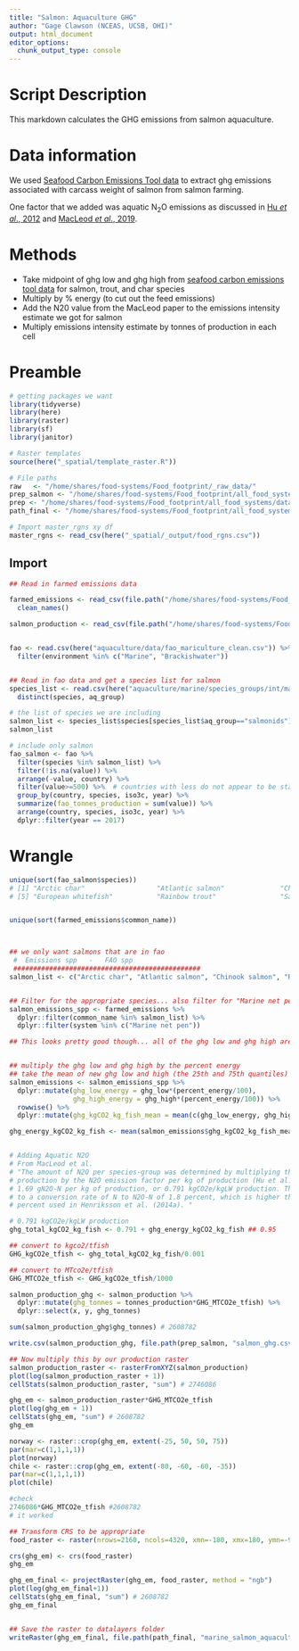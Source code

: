 ```yaml
---
title: "Salmon: Aquaculture GHG"
author: "Gage Clawson (NCEAS, UCSB, OHI)"
output: html_document
editor_options: 
  chunk_output_type: console
---
```


# Script Description

This markdown calculates the GHG emissions from salmon aquaculture. 

# Data information
We used [Seafood Carbon Emissions Tool data](http://seafoodco2.dal.ca/) to extract ghg emissions associated with carcass weight of salmon from salmon farming.

One factor that we added was aquatic N<sub>2</sub>O emissions as discussed in [Hu *et al*., 2012](https://pubs.acs.org/doi/full/10.1021/es300110x) and [MacLeod *et al*., 2019](http://www.fao.org/3/ca7130en/ca7130en.pdf).


# Methods 
 - Take midpoint of ghg low and ghg high from [seafood carbon emissions tool data](http://seafoodco2.dal.ca/) for salmon, trout, and char species
 - Multiply by % energy (to cut out the feed emissions)
 - Add the N20 value from the MacLeod paper to the emissions intensity estimate we got for salmon
 - Multiply emissions intensity estimate by tonnes of production in each cell
 
 
# Preamble
```r
# getting packages we want
library(tidyverse)
library(here)
library(raster)
library(sf)
library(janitor)

# Raster templates
source(here("_spatial/template_raster.R"))

# File paths
raw   <- "/home/shares/food-systems/Food_footprint/_raw_data/"
prep_salmon <- "/home/shares/food-systems/Food_footprint/all_food_systems/dataprep/aquaculture/marine/salmon"
prep <- "/home/shares/food-systems/Food_footprint/all_food_systems/dataprep/" 
path_final <- "/home/shares/food-systems/Food_footprint/all_food_systems/datalayers" 

# Import master_rgns xy df
master_rgns <- read_csv(here("_spatial/_output/food_rgns.csv"))
```  
 
## Import
```r
## Read in farmed emissions data 

farmed_emissions <- read_csv(file.path("/home/shares/food-systems/Food_footprint/_raw_data/seafood_carbon_emmisions_tool/d2020/Specie_List_-_11_24_2020,_11_39_21_AM_Farmed.csv")) %>%
  clean_names()

salmon_production <- read_csv(file.path("/home/shares/food-systems/Food_footprint/all_food_systems/dataprep/aquaculture/marine/salmon/salmon_farm.csv"))


fao <- read.csv(here("aquaculture/data/fao_mariculture_clean.csv")) %>%
  filter(environment %in% c("Marine", "Brackishwater"))


## Read in fao data and get a species list for salmon 
species_list <- read.csv(here("aquaculture/marine/species_groups/int/marine_groups.csv"))  %>%
  distinct(species, aq_group)

# the list of species we are including
salmon_list <- species_list$species[species_list$aq_group=="salmonids"]
salmon_list

# include only salmon
fao_salmon <- fao %>%
  filter(species %in% salmon_list) %>%  
  filter(!is.na(value)) %>%
  arrange(-value, country) %>%
  filter(value>=500) %>%  # countries with less do not appear to be stable producers at this point
  group_by(country, species, iso3c, year) %>%
  summarize(fao_tonnes_production = sum(value)) %>%
  arrange(country, species, iso3c, year) %>%
  dplyr::filter(year == 2017)


```
 
 
# Wrangle

```r
unique(sort(fao_salmon$species))
# [1] "Arctic char"                  "Atlantic salmon"              "Chinook(=Spring=King) salmon" "Coho(=Silver) salmon"        
# [5] "European whitefish"           "Rainbow trout"                "Salmonids nei"                "Trouts nei"    


unique(sort(farmed_emissions$common_name))



## we only want salmons that are in fao
 #  Emissions spp   -   FAO spp
 ###############################################
salmon_list <- c("Arctic char", "Atlantic salmon", "Chinook salmon", "Rainbow trout", "Sea trout")


## Filter for the appropriate species... also filter for "Marine net pen".. since we don't want any inland aquaculture
salmon_emissions_spp <- farmed_emissions %>%
  dplyr::filter(common_name %in% salmon_list) %>%
  dplyr::filter(system %in% c("Marine net pen"))

## This looks pretty good though... all of the ghg low and ghg high are between 1 and 3. I feel comfortable just taking the midpoint. 


## multiply the ghg low and ghg high by the percent energy
## take the mean of new ghg low and high (the 25th and 75th quantiles)
salmon_emissions <- salmon_emissions_spp %>%
  dplyr::mutate(ghg_low_energy = ghg_low*(percent_energy/100),
                ghg_high_energy = ghg_high*(percent_energy/100)) %>%
  rowwise() %>%
  dplyr::mutate(ghg_kgCO2_kg_fish_mean = mean(c(ghg_low_energy, ghg_high_energy))) 

ghg_energy_kgCO2_kg_fish <- mean(salmon_emissions$ghg_kgCO2_kg_fish_mean) # 0.159 kg CO2eq/ kg fish (live/carcass weight, ratioed)


# Adding Aquatic N2O
# From MacLeod et al. 
# "The amount of N2O per species-group was determined by multiplying the
# production by the N2O emission factor per kg of production (Hu et al., 2012), i.e.
# 1.69 gN2O-N per kg of production, or 0.791 kgCO2e/kgLW production. This equates
# to a conversion rate of N to N2O-N of 1.8 percent, which is higher that the 0.71
# percent used in Henriksson et al. (2014a). "

# 0.791 kgCO2e/kgLW production 
ghg_total_kgCO2_kg_fish <- 0.791 + ghg_energy_kgCO2_kg_fish ## 0.95

## convert to kgco2/tfish
GHG_kgCO2e_tfish <- ghg_total_kgCO2_kg_fish/0.001

## convert to MTco2e/tfish
GHG_MTCO2e_tfish <- GHG_kgCO2e_tfish/1000

salmon_production_ghg <- salmon_production %>% 
  dplyr::mutate(ghg_tonnes = tonnes_production*GHG_MTCO2e_tfish) %>%
  dplyr::select(x, y, ghg_tonnes)

sum(salmon_production_ghg$ghg_tonnes) # 2608782

write.csv(salmon_production_ghg, file.path(prep_salmon, "salmon_ghg.csv"))

## Now multiply this by our production raster
salmon_production_raster <- rasterFromXYZ(salmon_production)
plot(log(salmon_production_raster + 1))
cellStats(salmon_production_raster, "sum") # 2746086

ghg_em <- salmon_production_raster*GHG_MTCO2e_tfish
plot(log(ghg_em + 1))
cellStats(ghg_em, "sum") # 2608782
ghg_em

norway <- raster::crop(ghg_em, extent(-25, 50, 50, 75))
par(mar=c(1,1,1,1))
plot(norway)
chile <- raster::crop(ghg_em, extent(-80, -60, -60, -35))
par(mar=c(1,1,1,1))
plot(chile)

#check
2746086*GHG_MTCO2e_tfish #2608782
# it worked

## Transform CRS to be appropriate
food_raster <- raster(nrows=2160, ncols=4320, xmn=-180, xmx=180, ymn=-90, ymx=90)

crs(ghg_em) <- crs(food_raster)
ghg_em

ghg_em_final <- projectRaster(ghg_em, food_raster, method = "ngb")
plot(log(ghg_em_final+1))
cellStats(ghg_em_final, "sum") # 2608782
ghg_em_final


## Save the raster to datalayers folder
writeRaster(ghg_em_final, file.path(path_final, "marine_salmon_aquaculture_meat_ghg.tif"), overwrite = TRUE)


```

